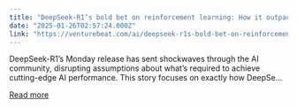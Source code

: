 ```yaml
---
title: "DeepSeek-R1’s bold bet on reinforcement learning: How it outpaced OpenAI at 3% of the cost"
date: "2025-01-26T02:57:24.000Z"
link: "https://venturebeat.com/ai/deepseek-r1s-bold-bet-on-reinforcement-learning-how-it-outpaced-openai-at-3-of-the-cost/"
---
```


DeepSeek-R1’s Monday release has sent shockwaves through the AI community, disrupting assumptions about what’s required to achieve cutting-edge AI performance. This story focuses on exactly how DeepSe...

[Read more](https://venturebeat.com/ai/deepseek-r1s-bold-bet-on-reinforcement-learning-how-it-outpaced-openai-at-3-of-the-cost/)
